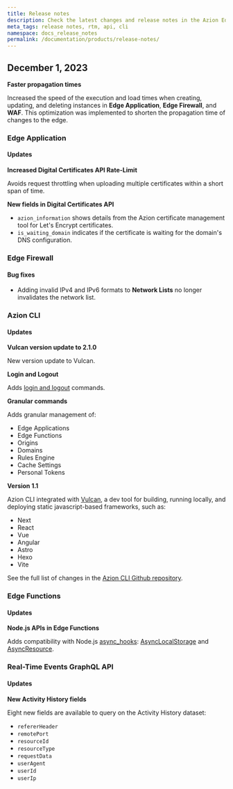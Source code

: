 ```yaml
---
title: Release notes
description: Check the latest changes and release notes in the Azion Edge Platform, Azion API, CLI, and other channels.
meta_tags: release notes, rtm, api, cli
namespace: docs_release_notes
permalink: /documentation/products/release-notes/
---
```


## December 1, 2023

**Faster propagation times**

Increased the speed of the execution and load times when creating, updating, and deleting instances in **Edge Application**, **Edge Firewall**, and **WAF**. This optimization was implemented to shorten the propagation time of changes to the edge.

### Edge Application

#### Updates

**Increased Digital Certificates API Rate-Limit**

Avoids request throttling when uploading multiple certificates within a short span of time.

**New fields in Digital Certificates API**

- `azion_information` shows details from the Azion certificate management tool for Let's Encrypt certificates.
- `is_waiting_domain` indicates if the certificate is waiting for the domain's DNS configuration.

### Edge Firewall

#### Bug fixes

- Adding invalid IPv4 and IPv6 formats to **Network Lists** no longer invalidates the network list.

### Azion CLI

#### Updates

**Vulcan version update to 2.1.0**

New version update to Vulcan.

**Login and Logout** 

Adds [login and logout]() commands.

**Granular commands** 

Adds granular management of:

- Edge Applications
- Edge Functions
- Origins
- Domains
- Rules Engine
- Cache Settings
- Personal Tokens

**Version 1.1** 

Azion CLI integrated with [Vulcan](https://github.com/aziontech/vulcan), a dev tool for building, running locally, and deploying static javascript-based frameworks, such as: 

- Next
- React
- Vue
- Angular
- Astro
- Hexo
- Vite 

See the full list of changes in the [Azion CLI Github repository](https://github.com/aziontech/azion/releases).

### Edge Functions

#### Updates

**Node.js APIs in Edge Functions**

Adds compatibility with Node.js [async_hooks](https://nodejs.org/api/async_hooks.html): [AsyncLocalStorage](https://nodejs.org/api/async_context.html#class-asynclocalstorage) and [AsyncResource](https://nodejs.org/api/async_hooks.html#class-asyncresource).

### Real-Time Events GraphQL API

#### Updates

**New Activity History fields**

Eight new fields are available to query on the Activity History dataset:

- `refererHeader`
- `remotePort`
- `resourceId`
- `resourceType`
- `requestData`
- `userAgent`
- `userId`
- `userIp`
